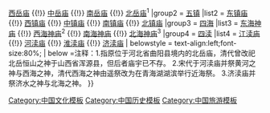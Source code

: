 {{Navbox
|name = 岳镇海渎祭祀
|title = [[嶽鎮海瀆祭祀]]
|titlestyle = background:#ddddff;
|image = [[File:Dai Temple (1493).JPG|120px|]]
|imageleft = 
|basestyle = background:#ddddff;
|state = {{{state<includeonly>|collapsed</includeonly>}}}
|group1 = [[五岳]]
|list1 = [[岱庙|东岳庙]] {{!}} [[西岳庙]] {{!}} [[中岳庙]] {{!}} [[南岳大庙|南岳庙]] {{!}} [[北岳庙]]<sup>1</sup> 
|group2 = [[五大镇山|五镇]]
|list2 = [[东镇庙]] {{!}} [[西镇庙]] {{!}} [[中镇庙]] {{!}} [[南镇庙]] {{!}} [[北镇庙]]
|group3 = [[四海]]
|list3 =  [[东海神庙]] {{!}} [[河渎庙|西海神庙]]<sup>2</sup> {{!}} [[南海神庙]] {{!}} [[济渎庙|北海神庙]]<sup>3</sup> 
|group4 = [[四渎]]
|list4 = [[江渎庙]] {{!}} [[河渎庙]] {{!}} [[淮渎庙]] {{!}} [[济渎庙]] 
| belowstyle = text-align:left;font-size:80%;
| below =注释：1.指原位于河北省曲阳县境内的北岳庙，清代曾改祀北岳恒山之神于山西省浑源县，但后者庙宇已不存。
2.宋代于河渎庙并祭黄河之神与西海之神，清代西海之神由遥祭改为在青海湖湖滨举行近海祭。
3.济渎庙并祭济水之神与北海之神。
}}
<noinclude>
{{collapsible option}}
[[Category:中国文化模板]]
[[Category:中国历史模板]]
[[Category:中国旅游模板]]
</noinclude>